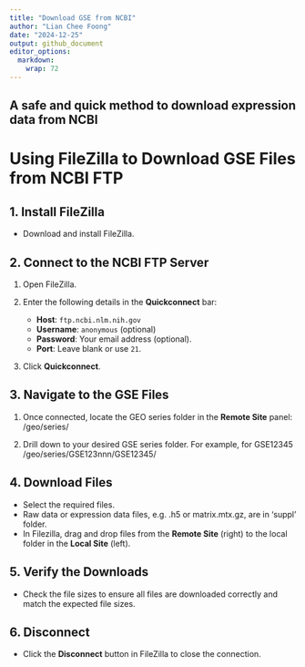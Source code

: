 ```yaml
---
title: "Download GSE from NCBI"
author: "Lian Chee Foong"
date: "2024-12-25"
output: github_document
editor_options: 
  markdown: 
    wrap: 72
---
```


## A safe and quick method to download expression data from NCBI

# **Using FileZilla to Download GSE Files from NCBI FTP**

## **1. Install FileZilla**

-   Download and install FileZilla.

## **2. Connect to the NCBI FTP Server**

1.  Open FileZilla.

2.  Enter the following details in the **Quickconnect** bar:

    -   **Host**: `ftp.ncbi.nlm.nih.gov`
    -   **Username**: `anonymous` (optional)
    -   **Password**: Your email address (optional).
    -   **Port**: Leave blank or use `21`.

3.  Click **Quickconnect**.

## **3. Navigate to the GSE Files**

1.  Once connected, locate the GEO series folder in the **Remote Site**
    panel: /geo/series/

2.  Drill down to your desired GSE series folder. For example, for
    GSE12345 /geo/series/GSE123nnn/GSE12345/

## **4. Download Files**

-   Select the required files.
-   Raw data or expression data files, e.g. .h5 or matrix.mtx.gz, are in
    'suppl' folder.
-   In Filezilla, drag and drop files from the **Remote Site** (right)
    to the local folder in the **Local Site** (left).

## **5. Verify the Downloads**

-   Check the file sizes to ensure all files are downloaded correctly
    and match the expected file sizes.

## **6. Disconnect**

-   Click the **Disconnect** button in FileZilla to close the
    connection.
